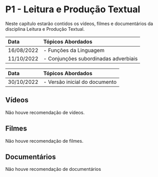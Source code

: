 # P1 - Leitura e Produção Textual

Neste capítulo estarão contidos os vídeos, filmes e documentários da disciplina Leitura e Produção Textual.

|Data|Tópicos Abordados|
|:--|:--|
|16/08/2022|- Funções da Linguagem|
|11/10/2022|- Conjunções subordinadas adverbiais|

|Data|Tópicos Abordados|
|:--|:--|
|30/10/2022|- Versão inicial do documento|

## Vídeos

Não houve recomendação de vídeos.

## Filmes

Não houve recomendação de filmes.

## Documentários

Não houve recomendação de documentários